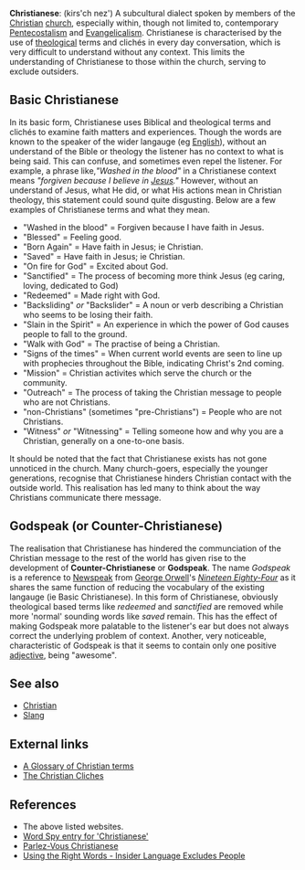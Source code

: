 '''Christianese''': (kirs'ch nez') A subcultural dialect spoken by members of the [[Christian]] [[church]], especially within, though not limited to, contemporary [[Pentecostalism]] and [[Evangelicalism]]. Christianese is characterised by the use of [[theological]] terms and clichés in every day conversation, which is very difficult to understand without any context. This limits the understanding of Christianese to those within the church, serving to exclude outsiders.


== Basic Christianese ==

In its basic form, Christianese uses Biblical and theological terms and clichés to examine faith matters and experiences. Though the words are known to the speaker of the wider langauge (eg [[English]]), without an understand of the Bible or theology the listener has no context to what is being said. This can confuse, and sometimes even repel the listener. For example, a phrase like,''"Washed in the blood"'' in a Christianese context means ''"forgiven because I believe in [[Jesus]]."'' However, without an understand of Jesus, what He did, or what His actions mean in Christian theology, this statement could sound quite disgusting. Below are a few examples of Christianese terms and what they mean.

* "Washed in the blood" = Forgiven because I have faith in Jesus.
* "Blessed" = Feeling good.
* "Born Again" = Have faith in Jesus; ie Christian.
* "Saved" = Have faith in Jesus; ie Christian.
* "On fire for God" = Excited about God.
* "Sanctified" = The process of becoming more think Jesus (eg caring, loving, dedicated to God)
* "Redeemed" = Made right with God.
* "Backsliding" ''or'' "Backslider" = A noun or verb describing a Christian who seems to be losing their faith.
* "Slain in the Spirit" = An experience in which the power of God causes people to fall to the ground.
* "Walk with God" = The practise of being a Christian.
* "Signs of the times" = When current world events are seen to line up with prophecies throughout the Bible, indicating Christ's 2nd coming.
* "Mission" = Christian activites which serve the church or the community.
* "Outreach" = The process of taking the Christian message to people who are not Christians.
* "non-Christians" (sometimes "pre-Christians") = People who are not Christians.
* "Witness" ''or'' "Witnessing" = Telling someone how and why you are a Christian, generally on a one-to-one basis.

It should be noted that the fact that Christianese exists has not gone unnoticed in the church. Many church-goers, especially the younger generations, recognise that Christianese hinders Christian contact with the outside world. This realisation has led many to think about the way Christians communicate there message.

== Godspeak (or Counter-Christianese) ==

The realisation that Christianese has hindered the communciation of the Christian message to the rest of the world has given rise to the development of '''Counter-Christianese''' or '''Godspeak'''. The name ''Godspeak'' is a reference to [[Newspeak]] from [[George Orwell]]'s ''[[Nineteen Eighty-Four]]'' as it shares the same function of reducing the vocabulary of the existing langauge (ie Basic Christianese). In this form of Christianese, obviously theological based terms like ''redeemed'' and ''sanctified'' are removed while more 'normal' sounding words like ''saved'' remain. This has the effect of making Godspeak more palatable to the listener's ear but does not always correct the underlying problem of context. Another, very noticeable, characteristic of Godspeak is that it seems to contain only one positive [[adjective]], being "awesome".

== See also ==

* [[Christian]]
* [[Slang]]

== External links ==

* [http://ks.essortment.com/glossarychristi_rtdp.htm A Glossary of Christian terms]
* [http://www.jcsm.org/biblelessons/cliches.htm The Christian Cliches]

== References ==

* The above listed websites.
* [http://www.wordspy.com/words/Christianese.asp Word Spy entry for 'Christianese']
* [http://www.tastyfaith.com/christianesetran.html Parlez-Vous Christianese]
* [http://www.gospelcom.net/guide/resources/jargon.php Using the Right Words - Insider Language Excludes People]